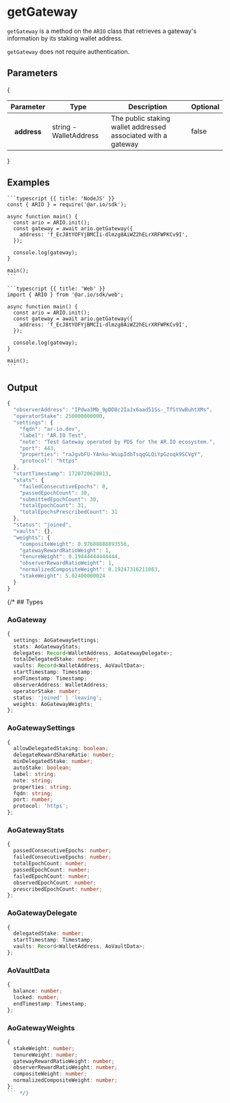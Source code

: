 
<HeroPattern />

# getGateway

`getGateway` is a method on the `ARIO` class that retrieves a gateway's information by its staking wallet address.

`getGateway` does not require authentication.

## Parameters

{
<div style={{textAlign: "center"}}>
    <table className="inline-table">
    <thead>
    <tr>
        <th>Parameter</th>
        <th>Type</th>
        <th>Description</th>
        <th>Optional</th>
    </tr>
    </thead>
    <tbody>
    <tr>
        <th>address</th>
        <td>string - WalletAddress</td>
        <td>The public staking wallet addressed associated with a gateway</td>
        <td>false</td>
    </tr>
    </tbody>
    </table>
</div>
}

## Examples

<CodeGroup title="getGateway">

    ```typescript {{ title: 'NodeJS' }}
    const { ARIO } = require('@ar.io/sdk');

    async function main() {
      const ario = ARIO.init();
      const gateway = await ario.getGateway({
        address: 'f_EcJ8tYOFYjBMCIi-dlmzg8AiWZ2hELrXRFWPKCv9I',
      });

      console.log(gateway);
    }

    main();
    ```

    ```typescript {{ title: 'Web' }}
    import { ARIO } from '@ar.io/sdk/web';

    async function main() {
      const ario = ARIO.init();
      const gateway = await ario.getGateway({
        address: 'f_EcJ8tYOFYjBMCIi-dlmzg8AiWZ2hELrXRFWPKCv9I',
      });

      console.log(gateway);
    }

    main();
    ```

</CodeGroup>

## Output

```js
{
  "observerAddress": "IPdwa3Mb_9pDD8c2IaJx6aad51Ss-_TfStVwBuhtXMs",
  "operatorStake": 250000000000,
  "settings": {
    "fqdn": "ar-io.dev",
    "label": "AR.IO Test",
    "note": "Test Gateway operated by PDS for the AR.IO ecosystem.",
    "port": 443,
    "properties": "raJgvbFU-YAnku-WsupIdbTsqqGLQiYpGzoqk9SCVgY",
    "protocol": "https"
  },
  "startTimestamp": 1720720620813,
  "stats": {
    "failedConsecutiveEpochs": 0,
    "passedEpochCount": 30,
    "submittedEpochCount": 30,
    "totalEpochCount": 31,
    "totalEpochsPrescribedCount": 31
  },
  "status": "joined",
  "vaults": {},
  "weights": {
    "compositeWeight": 0.97688888893556,
    "gatewayRewardRatioWeight": 1,
    "tenureWeight": 0.19444444444444,
    "observerRewardRatioWeight": 1,
    "normalizedCompositeWeight": 0.19247316211083,
    "stakeWeight": 5.02400000024
  }
}
```

{/* ## Types

### AoGateway

```typescript
{
  settings: AoGatewaySettings;
  stats: AoGatewayStats;
  delegates: Record<WalletAddress, AoGatewayDelegate>;
  totalDelegatedStake: number;
  vaults: Record<WalletAddress, AoVaultData>;
  startTimestamp: Timestamp;
  endTimestamp: Timestamp;
  observerAddress: WalletAddress;
  operatorStake: number;
  status: 'joined' | 'leaving';
  weights: AoGatewayWeights;
};
```

### AoGatewaySettings

```typescript
{
  allowDelegatedStaking: boolean;
  delegateRewardShareRatio: number;
  minDelegatedStake: number;
  autoStake: boolean;
  label: string;
  note: string;
  properties: string;
  fqdn: string;
  port: number;
  protocol: 'https';
};
```

### AoGatewayStats

```typescript
{
  passedConsecutiveEpochs: number;
  failedConsecutiveEpochs: number;
  totalEpochCount: number;
  passedEpochCount: number;
  failedEpochCount: number;
  observedEpochCount: number;
  prescribedEpochCount: number;
};
```

### AoGatewayDelegate

```typescript
{
  delegatedStake: number;
  startTimestamp: Timestamp;
  vaults: Record<WalletAddress, AoVaultData>;
};
```

### AoVaultData

```typescript
{
  balance: number;
  locked: number;
  endTimestamp: Timestamp;
};
```

### AoGatewayWeights

```typescript
{
  stakeWeight: number;
  tenureWeight: number;
  gatewayRewardRatioWeight: number;
  observerRewardRatioWeight: number;
  compositeWeight: number;
  normalizedCompositeWeight: number;
};
``` */}